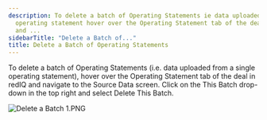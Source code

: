 ```yaml
---
description: To delete a batch of Operating Statements ie data uploaded from a single
  operating statement hover over the Operating Statement tab of the deal in redIQ
  and ...
sidebarTitle: "Delete a Batch of..."
title: Delete a Batch of Operating Statements
---
```


To delete a batch of Operating Statements (i.e. data uploaded from a single operating statement), hover over the Operating Statement tab of the deal in redIQ and navigate to the Source Data screen. Click on the This Batch drop-down in the top right and select Delete This Batch.


<Frame caption="Menu options for managing operating statements, including batch deletion.">
  <img src="/images/rediq/3672282b6a4806c1c09ff5e42528e903088928b5.png" alt="Delete a Batch 1.PNG" />
</Frame>